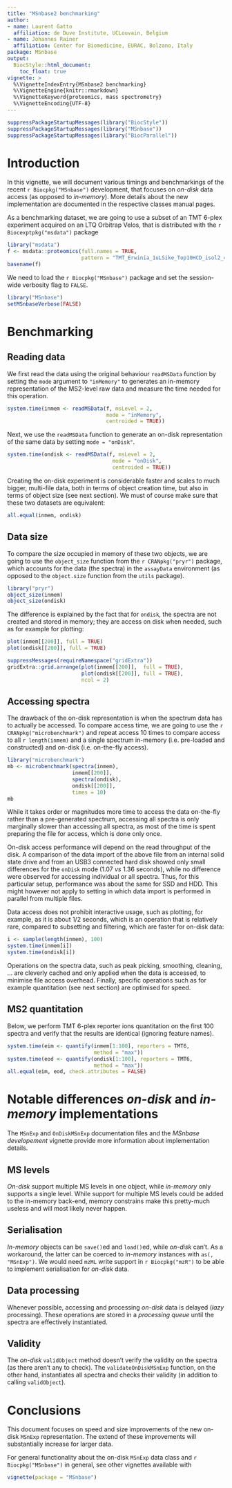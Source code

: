 ```yaml
---
title: "MSnbase2 benchmarking"
author:
- name: Laurent Gatto
  affiliation: de Duve Institute, UCLouvain, Belgium
- name: Johannes Rainer
  affiliation: Center for Biomedicine, EURAC, Bolzano, Italy
package: MSnbase
output:
  BiocStyle::html_document:
    toc_float: true
vignette: >
  %\VignetteIndexEntry{MSnbase2 benchmarking}
  %\VignetteEngine{knitr::rmarkdown}
  %\VignetteKeyword{proteomics, mass spectrometry}
  %\VignetteEncoding{UTF-8}
---
```


```r
suppressPackageStartupMessages(library("BiocStyle"))
suppressPackageStartupMessages(library("MSnbase"))
suppressPackageStartupMessages(library("BiocParallel"))
```

# Introduction

In this vignette, we will document various timings and benchmarkings
of the recent `r Biocpkg("MSnbase")` development, that focuses on
*on-disk* data access (as opposed to *in-memory*). More details about
the new implementation are documented in the respective classes manual
pages.

As a benchmarking dataset, we are going to use a subset of an TMT
6-plex experiment acquired on an LTQ Orbitrap Velos, that is
distributed with the `r Biocexptpkg("msdata")` package

```r
library("msdata")
f <- msdata::proteomics(full.names = TRUE,
                        pattern = "TMT_Erwinia_1uLSike_Top10HCD_isol2_45stepped_60min_01.mzML.gz")
basename(f)
```

We need to load the `r Biocpkg("MSnbase")` package and set the
session-wide verbosity flag to `FALSE`.

```r
library("MSnbase")
setMSnbaseVerbose(FALSE)
```

# Benchmarking

## Reading data

We first read the data using the original behaviour `readMSData`
function by setting the `mode` argument to `"inMemory"` to generates
an in-memory representation of the MS2-level raw data and measure the
time needed for this operation.

```r
system.time(inmem <- readMSData(f, msLevel = 2,
                                mode = "inMemory",
                                centroided = TRUE))
```

Next, we use the `readMSData` function to generate an on-disk
representation of the same data by setting `mode = "onDisk"`.

```r
system.time(ondisk <- readMSData(f, msLevel = 2,
                                  mode = "onDisk",
                                  centroided = TRUE))
```

Creating the on-disk experiment is considerable faster and scales to
much bigger, multi-file data, both in terms of object creation time,
but also in terms of object size (see next section). We must of course
make sure that these two datasets are equivalent:

```r
all.equal(inmem, ondisk)
```

## Data size

To compare the size occupied in memory of these two objects, we are
going to use the `object_size` function from the `r CRANpkg("pryr")`
package, which accounts for the data (the spectra) in the `assayData`
environment (as opposed to the `object.size` function from the `utils`
package).

```r
library("pryr")
object_size(inmem)
object_size(ondisk)
```

The difference is explained by the fact that for `ondisk`, the spectra
are not created and stored in memory; they are access on disk when
needed, such as for example for plotting:

```r
plot(inmem[[200]], full = TRUE)
plot(ondisk[[200]], full = TRUE)
```

```r
suppressMessages(requireNamespace("gridExtra"))
gridExtra::grid.arrange(plot(inmem[[200]],  full = TRUE),
                        plot(ondisk[[200]], full = TRUE),
                        ncol = 2)

```

## Accessing spectra

The drawback of the on-disk representation is when the spectrum data
has to actually be accessed. To compare access time, we are going to
use the `r CRANpkg("microbenchmark")` and repeat access 10 times to
compare access to all `r length(inmem)` and a single spectrum
in-memory (i.e. pre-loaded and constructed) and on-disk
(i.e. on-the-fly access).

```r
library("microbenchmark")
mb <- microbenchmark(spectra(inmem),
                     inmem[[200]],
                     spectra(ondisk),
                     ondisk[[200]],
                     times = 10)
mb
```

While it takes order or magnitudes more time to access the data on-the-fly
rather than a pre-generated spectrum, accessing all spectra is only marginally
slower than accessing all spectra, as most of the time is spent preparing the
file for access, which is done only once.


On-disk access performance will depend on the read throughput of the
disk. A comparison of the data import of the above file from an
internal solid state drive and from an USB3 connected hard disk showed
only small differences for the `onDisk` mode (1.07 *vs* 1.36 seconds),
while no difference were observed for accessing individual or all
spectra. Thus, for this particular setup, performance was about the
same for SSD and HDD. This might however not apply to setting in which
data import is performed in parallel from multiple files.

Data access does not prohibit interactive usage, such as
plotting, for example, as it is about 1/2 seconds, which is an
operation that is relatively rare, compared to subsetting and
filtering, which are faster for on-disk data:

```r
i <- sample(length(inmem), 100)
system.time(inmem[i])
system.time(ondisk[i])
```

Operations on the spectra data, such as peak picking, smoothing,
cleaning, ... are cleverly cached and only applied when the data is
accessed, to minimise file access overhead. Finally, specific
operations such as for example quantitation (see next section) are
optimised for speed.

## MS2 quantitation

Below, we perform TMT 6-plex reporter ions quantitation on the first
100 spectra and verify that the results are identical (ignoring
feature names).

```r
system.time(eim <- quantify(inmem[1:100], reporters = TMT6,
                            method = "max"))
system.time(eod <- quantify(ondisk[1:100], reporters = TMT6,
                            method = "max"))
all.equal(eim, eod, check.attributes = FALSE)
```

# Notable differences *on-disk* and *in-memory* implementations

The `MSnExp` and `OnDiskMSnExp` documentation files and the *MSnbase
developement* vignette provide more information about implementation
details.

## MS levels

*On-disk* support multiple MS levels in one object, while *in-memory*
only supports a single level. While support for multiple MS levels
could be added to the in-memory back-end, memory constrains make this
pretty-much useless and will most likely never happen.

## Serialisation

*In-memory* objects can be `save()`ed and `load()`ed, while *on-disk*
can't. As a workaround, the latter can be coerced to *in-memory*
instances with `as(, "MSnExp")`. We would need `mzML` write support in
`r Biocpkg("mzR")` to be able to implement serialisation for *on-disk*
data.

## Data processing

Whenever possible, accessing and processing *on-disk* data is delayed
(*lazy* processing). These operations are stored in a *processing
queue* until the spectra are effectively instantiated.

## Validity

The *on-disk* `validObject` method doesn't verify the validity on the
spectra (as there aren't any to check). The `validateOnDiskMSnExp`
function, on the other hand, instantiates all spectra and checks their
validity (in addition to calling `validObject`).

# Conclusions

This document focuses on speed and size improvements of the new
on-disk `MSnExp` representation. The extend of these improvements will
substantially increase for larger data.

For general functionality about the on-disk `MSnExp` data class and
`r Biocpkg("MSnbase")` in general, see other vignettes available with

```r
vignette(package = "MSnbase")
```

